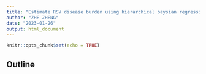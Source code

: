 ```yaml
---
title: "Estimate RSV disease burden using hierarchical baysian regression"
author: "ZHE ZHENG"
date: "2023-01-26"
output: html_document
---
```


```r
knitr::opts_chunk$set(echo = TRUE)
```

## Outline

